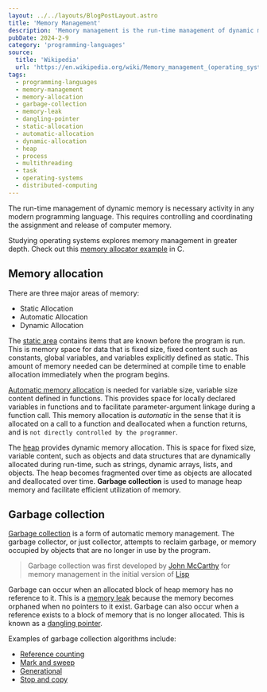```yaml
---
layout: ../../layouts/BlogPostLayout.astro
title: 'Memory Management'
description: 'Memory management is the run-time management of dynamic memory. This requires controlling and coordinating the assignment and release of computer memory.'
pubDate: 2024-2-9
category: 'programming-languages'
source:
  title: 'Wikipedia'
  url: 'https://en.wikipedia.org/wiki/Memory_management_(operating_systems)'
tags:
  - programming-languages
  - memory-management
  - memory-allocation
  - garbage-collection
  - memory-leak
  - dangling-pointer
  - static-allocation
  - automatic-allocation
  - dynamic-allocation
  - heap
  - process
  - multithreading
  - task
  - operating-systems
  - distributed-computing
---
```


The run-time management of dynamic memory is necessary activity in any modern programming language. This requires controlling and coordinating the assignment and release of computer memory.

Studying operating systems explores memory management in greater depth. Check out this [memory allocator example](https://github.com/ztbochanski/memory-allocator/blob/main/myalloc.c) in C.

## Memory allocation

There are three major areas of memory:

- Static Allocation
- Automatic Allocation
- Dynamic Allocation

The [static area](https://en.wikipedia.org/wiki/Static_variable) contains items that are known before the program is run. This is memory space for data that is fixed size, fixed content such as constants, global variables, and variables explicitly defined as static. This amount of memory needed can be determined at compile time to enable allocation immediately when the program begins.

[Automatic memory allocation](https://en.wikipedia.org/wiki/Call_stack) is needed for variable size, variable size content defined in functions. This provides space for locally declared variables in functions and to facilitate parameter-argument linkage during a function call. This memory allocation is _automatic_ in the sense that it is allocated on a call to a function and deallocated when a function returns, and is `not directly controlled by the programmer`.

The [heap](https://en.wikipedia.org/wiki/Memory_management#Dynamic_memory_allocation) provides dynamic memory allocation. This is space for fixed size, variable content, such as objects and data structures that are dynamically allocated during run-time, such as strings, dynamic arrays, lists, and objects. The heap becomes fragmented over time as objects are allocated and deallocated over time. **Garbage collection** is used to manage heap memory and facilitate efficient utilization of memory.

## Garbage collection

[Garbage collection](<https://en.wikipedia.org/wiki/Garbage_collection_(computer_science)>) is a form of automatic memory management. The garbage collector, or just collector, attempts to reclaim garbage, or memory occupied by objects that are no longer in use by the program.

> Garbage collection was first developed by [John McCarthy](<https://en.wikipedia.org/wiki/John_McCarthy_(computer_scientist)>) for memory management in the initial version of [Lisp](<https://en.wikipedia.org/wiki/Lisp_(programming_language)>)

Garbage can occur when an allocated block of heap memory has no reference to it. This is a [memory leak](https://en.wikipedia.org/wiki/Memory_leak) because the memory becomes orphaned when no pointers to it exist. Garbage can also occur when a reference exists to a block of memory that is no longer allocated. This is known as a [dangling pointer](https://en.wikipedia.org/wiki/Dangling_pointer).

Examples of garbage collection algorithms include:

- [Reference counting](https://en.wikipedia.org/wiki/Reference_counting)
- [Mark and sweep](https://en.wikipedia.org/wiki/Tracing_garbage_collection)
- [Generational](https://en.wikipedia.org/wiki/Generational_garbage_collection)
- [Stop and copy](https://en.wikipedia.org/wiki/Tracing_garbage_collection#Stop-and-copy)
